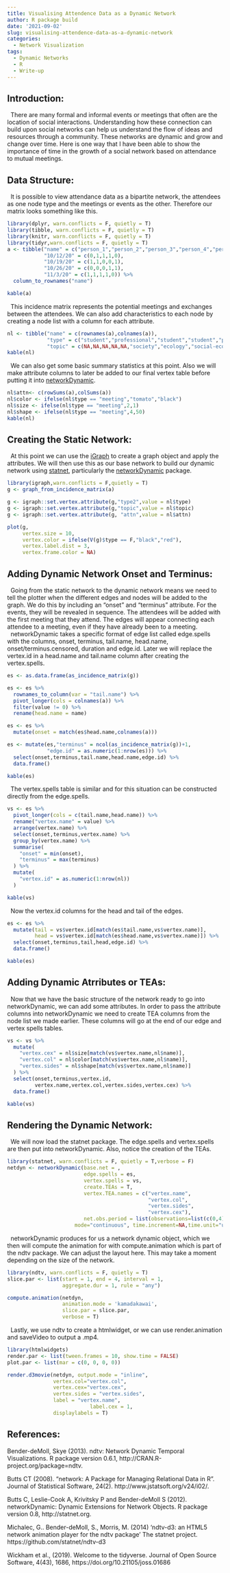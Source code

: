 ```yaml
---
title: Visualising Attendence Data as a Dynamic Network
author: R package build
date: '2021-09-02'
slug: visualising-attendence-data-as-a-dynamic-network
categories:
  - Network Visualization
tags:
  - Dynamic Networks
  - R
  - Write-up
---
```


## Introduction: 

|   There are many formal and informal events or meetings that often are the location of social interactions. Understanding how these connection can build upon social networks can help us understand the flow of ideas and resources through a community. These networks are dynamic and grow and change over time. Here is one way that I have been able to show the importance of time in the growth of a social network based on attendance to mutual meetings. 

## Data Structure:

|   It is possible to view attendance data as a bipartite network, the attendees as one node type and the meetings or events as the other. Therefore our matrix looks something like this. 

```r
library(dplyr, warn.conflicts = F, quietly = T)
library(tibble, warn.conflicts = F, quietly = T)
library(knitr, warn.conflicts = F, quietly = T)
library(tidyr,warn.conflicts = F, quietly = T)
a <- tibble("name" = c("person_1","person_2","person_3","person_4","person_5"),
            "10/12/20" = c(0,1,1,1,0),
            "10/19/20" = c(1,1,0,0,1),
            "10/26/20" = c(0,0,0,1,1),
            "11/3/20" = c(1,1,1,1,0)) %>%
  column_to_rownames("name")

kable(a)
```


|   This incidence matrix represents the potential meetings and exchanges between the attendees. We can also add characteristics to each node by creating a node list with a column for each attribute. 

```r
nl <- tibble("name" = c(rownames(a),colnames(a)),
             "type" = c("student","professional","student","student","professional","meeting","meeting","meeting","meeting"),
             "topic" = c(NA,NA,NA,NA,NA,"society","ecology","social-ecology","ecology"))
kable(nl)
```

|   We can also get some basic summary statistics at this point. Also we will make attribute columns to later be added to our final vertex table before putting it into [networkDynamic](https://rdrr.io/cran/networkDynamic/). 

```r
nl$attn<- c(rowSums(a),colSums(a))
nl$color <- ifelse(nl$type == "meeting","tomato","black")
nl$size <- ifelse(nl$type == "meeting",2,1)
nl$shape <- ifelse(nl$type == "meeting",4,50)
kable(nl)
```

## Creating the Static Network:

|   At this point we can use the [iGraph](https://igraph.org/r/) to create a graph object and apply the attributes. We will then use this as our base network to build our dynamic network using [statnet](http://statnet.org/), particularly the [networkDynamic](https://rdrr.io/cran/networkDynamic/) package. 

```r
library(igraph,warn.conflicts = F,quietly = T)
g <- graph_from_incidence_matrix(a)

g <- igraph::set.vertex.attribute(g,"type2",value = nl$type)
g <- igraph::set.vertex.attribute(g,"topic",value = nl$topic)
g <- igraph::set.vertex.attribute(g, "attn",value = nl$attn)

plot(g,
     vertex.size = 10,
     vertex.color = ifelse(V(g)$type == F,"black","red"),
     vertex.label.dist = 3,
     vertex.frame.color = NA)
```

## Adding Dynamic Network Onset and Terminus:

|   Going from the static network to the dynamic network means we need to tell the plotter when the different edges and nodes will be added to the graph. We do this by including an "onset" and "terminus" attribute. For the events, they will be revealed in sequence. The attendees will be added with the first meeting that they attend. The edges will appear connecting each attendee to a meeting, even if they have already been to a meeting.  
  
|   networkDynamic takes a specific format of edge list called edge.spells with the columns, onset, terminus, tail.name, head.name, onset/terminus.censored, duration and edge.id. Later we will replace the vertex.id in a head.name and tail.name column after creating the vertex.spells.


```r
es <- as.data.frame(as_incidence_matrix(g))

es <- es %>%
  rownames_to_column(var = "tail.name") %>%
  pivot_longer(cols = colnames(a)) %>%
  filter(value != 0) %>%
  rename(head.name = name) 

es <- es %>%
  mutate(onset = match(es$head.name,colnames(a)))

es <- mutate(es,"terminus" = ncol(as_incidence_matrix(g))+1,
             "edge.id" = as.numeric(1:nrow(es))) %>%
  select(onset,terminus,tail.name,head.name,edge.id) %>%
  data.frame()

kable(es)
```

|   The vertex.spells table is similar and for this situation can be constructed directly from the edge.spells.

```r
vs <- es %>%
  pivot_longer(cols = c(tail.name,head.name)) %>%
  rename("vertex.name" = value) %>%
  arrange(vertex.name) %>%
  select(onset,terminus,vertex.name) %>%
  group_by(vertex.name) %>%
  summarise(
    "onset" = min(onset),
    "terminus" = max(terminus)
  ) %>%
  mutate(
    "vertex.id" = as.numeric(1:nrow(nl))
  )

kable(vs)
```

|   Now the vertex.id columns for the head and tail of the edges.

```r
es <- es %>%
  mutate(tail = vs$vertex.id[match(es$tail.name,vs$vertex.name)],
         head = vs$vertex.id[match(es$head.name,vs$vertex.name)]) %>%
  select(onset,terminus,tail,head,edge.id) %>%
  data.frame()

kable(es)
```

## Adding Dynamic Atrributes or TEAs:

|   Now that we have the basic structure of the network ready to go into networkDynamic, we can add some attributes. In order to pass the attribute columns into networkDynamic we need to create TEA columns from the node list we made earlier. These columns will go at the end of our edge and vertex spells tables. 

```r
vs <- vs %>%
  mutate(
    "vertex.cex" = nl$size[match(vs$vertex.name,nl$name)],
    "vertex.col" = nl$color[match(vs$vertex.name,nl$name)],
    "vertex.sides" = nl$shape[match(vs$vertex.name,nl$name)]
  ) %>%
  select(onset,terminus,vertex.id,
         vertex.name,vertex.col,vertex.sides,vertex.cex) %>%
  data.frame()

kable(vs)
```

## Rendering the Dynamic Network:

|   We will now load the statnet package. The edge.spells and vertex.spells are then put into networkDynamic. Also, notice the creation of the TEAs. 

```r
library(statnet, warn.conflicts = F, quietly = T,verbose = F)
netdyn <- networkDynamic(base.net = , 
                         edge.spells = es, 
                         vertex.spells = vs,
                         create.TEAs = T,
                         vertex.TEA.names = c("vertex.name",
                                              "vertex.col",
                                              "vertex.sides",
                                              "vertex.cex"),
                         net.obs.period = list(observations=list(c(0,4)),
                      mode="continuous", time.increment=NA,time.unit="unit"))
```

|   networkDynamic produces for us a network dynamic object, which we then will compute the animation for with compute.animation which is part of the ndtv package. We can adjust the layout here. This may take a moment depending on the size of the network. 

```r
library(ndtv, warn.conflicts = F, quietly = T)
slice.par <- list(start = 1, end = 4, interval = 1,
                  aggregate.dur = 1, rule = "any")

compute.animation(netdyn,
                  animation.mode = 'kamadakawai',
                  slice.par = slice.par,
                  verbose = T)
```

|   Lastly, we use ndtv to create a htmlwidget, or we can use render.animation and saveVideo to output a .mp4. 

```r
library(htmlwidgets)
render.par <- list(tween.frames = 10, show.time = FALSE)
plot.par <- list(mar = c(0, 0, 0, 0))

render.d3movie(netdyn, output.mode = "inline",
               vertex.col="vertex.col",
               vertex.cex="vertex.cex",
               vertex.sides = "vertex.sides",
               label = "vertex.name",
                           label.cex = 1,
               displaylabels = T)

```







## References:

Bender-deMoll, Skye (2013). ndtv: Network Dynamic Temporal Visualizations. R package version 0.6.1, http://CRAN.R-project.org/package=ndtv.

Butts CT (2008). “network: A Package for Managing Relational Data in R”. Journal of Statistical Software, 24(2). http://www.jstatsoft.org/v24/i02/.

Butts C, Leslie-Cook A, Krivitsky P and Bender-deMoll S (2012). networkDynamic: Dynamic Extensions for Network Objects. R package version 0.8, http://statnet.org.

Michalec, G.. Bender-deMoll, S., Morris, M. (2014) ‘ndtv-d3: an HTML5 network animation player for the ndtv package’ The statnet project. https://github.com/statnet/ndtv-d3

Wickham et al., (2019). Welcome to the tidyverse. Journal of Open Source Software, 4(43), 1686, https://doi.org/10.21105/joss.01686




